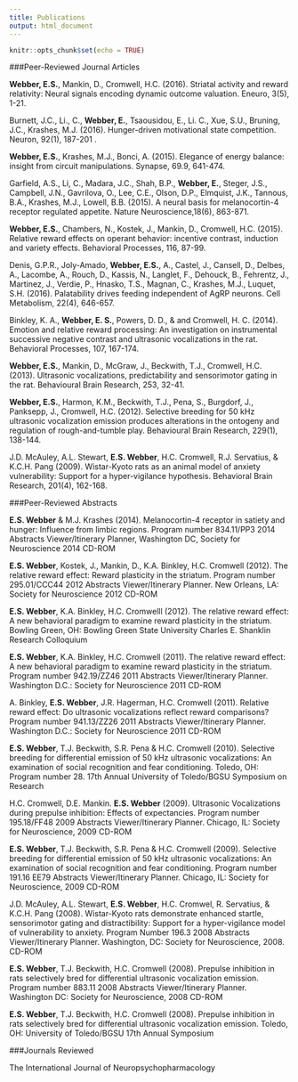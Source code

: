 ```yaml
---
title: Publications
output: html_document
---
```


```r
knitr::opts_chunk$set(echo = TRUE)
```


###Peer-Reviewed Journal Articles

**Webber, E.S.**, Mankin, D., Cromwell, H.C. (2016). Striatal activity and reward relativity: Neural signals encoding dynamic outcome valuation. Eneuro,  3(5), 1-21.

Burnett, J.C., Li., C.,  **Webber, E.**, Tsaousidou, E., Li. C., Xue, S.U., Bruning, J.C., Krashes, M.J. (2016). Hunger-driven motivational state competition.  Neuron, 92(1), 187-201 . 

**Webber, E.S.**, Krashes, M.J., Bonci, A. (2015).  Elegance of energy balance: insight from circuit manipulations. Synapse, 69.9, 641-474.

Garfield, A.S., Li, C., Madara, J.C., Shah, B.P., **Webber, E.**, Steger, J.S., Campbell, J.N., Gavrilova, O., Lee, C.E., Olson, D.P., Elmquist, J.K., Tannous, B.A., Krashes, M.J., Lowell, B.B. (2015). A neural basis for melanocortin-4 receptor regulated appetite. Nature Neuroscience,18(6), 863-871.

**Webber, E.S.**, Chambers, N., Kostek, J., Mankin, D., Cromwell, H.C. (2015). Relative reward effects on operant behavior: incentive contrast, induction and variety effects.  Behavioral Processes, 116, 87-99.

Denis, G.P.R., Joly-Amado, **Webber, E.S.**, A., Castel, J., Cansell, D., Delbes, A., Lacombe, A., Rouch, D., Kassis, N., Langlet, F., Dehouck, B., Fehrentz, J., Martinez, J., Verdie, P., Hnasko, T.S., Magnan, C., Krashes, M.J., Luquet, S.H. (2016).  Palatability drives feeding independent of AgRP neurons. Cell Metabolism, 22(4), 646-657.

Binkley, K. A., **Webber, E. S.**, Powers, D. D., & and Cromwell, H. C. (2014). Emotion and relative reward processing: An investigation on instrumental successive negative contrast and ultrasonic vocalizations in the rat. Behavioral Processes, 107, 167-174.

**Webber, E.S.**, Mankin, D., McGraw, J., Beckwith, T.J., Cromwell, H.C. (2013). Ultrasonic vocalizations, predictability and sensorimotor gating in the rat. Behavioural Brain Research, 253, 32-41. 

**Webber, E.S.**, Harmon, K.M., Beckwith, T.J., Pena, S., Burgdorf, J., Panksepp, J., Cromwell, H.C. (2012). Selective breeding for 50 kHz ultrasonic vocalization emission produces alterations in the ontogeny and regulation of rough-and-tumble play. Behavioural Brain Research, 229(1), 138-144.  

J.D. McAuley, A.L. Stewart, **E.S. Webber**, H.C. Cromwell, R.J. Servatius, & K.C.H. Pang (2009). Wistar-Kyoto rats as an animal model of anxiety vulnerability: Support for a hyper-vigilance hypothesis. Behavioral Brain Research, 201(4), 162-168.  



###Peer-Reviewed Abstracts

**E.S. Webber** & M.J. Krashes (2014). Melanocortin-4 receptor in satiety and hunger: Influence from limbic regions.  Program number 834.11/PP3 2014 Abstracts Viewer/Itinerary Planner, Washington DC, Society for Neuroscience 2014 CD-ROM

**E.S. Webber**, Kostek, J., Mankin, D., K.A. Binkley, H.C. Cromwell (2012). The relative reward effect: Reward plasticity in the striatum. Program number 295.01/CCC44 2012 Abstracts Viewer/Itinerary Planner. New Orleans, LA: Society for Neuroscience 2012 CD-ROM


**E.S. Webber**, K.A. Binkley, H.C. Cromwelll (2012). The relative reward effect: A new behavioral paradigm to examine reward plasticity in the striatum. Bowling Green, OH: Bowling Green State University Charles E. Shanklin Research Colloquium 

**E.S. Webber**, K.A. Binkley, H.C. Cromwell (2011). The relative reward effect: A new behavioral paradigm to examine reward plasticity in the striatum. Program number 942.19/ZZ46 2011 Abstracts Viewer/Itinerary Planner. Washington D.C.: Society for Neuroscience 2011 CD-ROM


A. Binkley, **E.S. Webber**, J.R. Hagerman, H.C. Cromwell (2011). Relative reward effect: Do ultrasonic vocalizations reflect reward comparisons? Program number 941.13/ZZ26 2011 Abstracts Viewer/Itinerary Planner. Washington D.C.: Society for Neuroscience 2011 CD-ROM

**E.S. Webber**, T.J. Beckwith, S.R. Pena & H.C. Cromwell (2010). Selective breeding for differential emission of 50 kHz ultrasonic vocalizations: An examination of social recognition and fear conditioning. Toledo, OH: Program number 28. 17th Annual University of Toledo/BGSU Symposium on Research

H.C. Cromwell, D.E. Mankin. **E.S. Webber** (2009). Ultrasonic Vocalizations during prepulse inhibition: Effects of expectancies.  Program number 195.18/FF48 2009 Abstracts Viewer/Itinerary Planner. Chicago, IL: Society for Neuroscience, 2009 CD-ROM

**E.S. Webber**, T.J. Beckwith, S.R. Pena & H.C. Cromwell (2009). Selective breeding for differential emission of 50 kHz ultrasonic vocalizations: An examination of social recognition and fear conditioning. Program number 191.16 EE79 Abstracts Viewer/Itinerary Planner. Chicago, IL: Society for Neuroscience, 2009 CD-ROM

J.D. McAuley, A.L. Stewart, **E.S. Webber**, H.C. Cromwel, R. Servatius, & K.C.H. Pang (2008). Wistar-Kyoto rats demonstrate enhanced startle, sensorimotor gating and distractibility: Support for a hyper-vigilance model of vulnerability to anxiety. Program Number 196.3 2008 Abstracts Viewer/Itinerary Planner. Washington, DC: Society for Neuroscience, 2008. CD-ROM

**E.S. Webber**, T.J. Beckwith, H.C. Cromwell (2008). Prepulse inhibition in rats selectively bred for differential ultrasonic vocalization emission. Program number 883.11 2008 Abstracts Viewer/Itinerary Planner. Washington DC: Society for Neuroscience, 2008 CD-ROM


**E.S. Webber**, T.J. Beckwith, H.C. Cromwell (2008). Prepulse inhibition in rats selectively bred for differential ultrasonic vocalization emission. Toledo, OH: University of Toledo/BGSU 17th Annual Symposium


###Journals Reviewed 

The International Journal of Neuropsychopharmacology 

